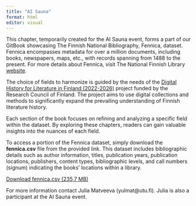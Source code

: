 ```yaml
---
title: "AI Sauna"
format: html
editor: visual
---
```



This chapter, temporarily created for the AI Sauna event, forms a part of our GitBook showcasing The Finnish National Bibliography, Fennica, dataset. Fennica encompasses metadata for over a million documents, including books, newspapers, maps, etc., with records spanning from 1488 to the present. For more details about Fennica, visit The National Finnish Library [website](https://www.kansalliskirjasto.fi/en/services/fennica-finnish-national-bibliography).

The choice of fields to harmonize is guided by the needs of the [Digital History for Literature in Finland (2022-2026)](https://sites.utu.fi/digital-history-literature-finland/) project funded by the Research Council of Finland. The project aims to use digital collections and methods to significantly expand the prevailing understanding of Finnish literature history.

Each section of the book focuses on refining and analyzing a specific field within the dataset. By exploring these chapters, readers can gain valuable insights into the nuances of each field.

To access a portion of the Fennica dataset, simply download the **fennica.csv** file from the provided link. This dataset includes bibliographic details such as author information, titles, publication years, publication locations, publishers, content types, bibliographic levels, and call numbers (signum) indicating the books' locations within a library.

[Download fennica.csv (235,7 MB)](https://a3s.fi/swift/v1/AUTH_3c0ccb602fa24298a6fe3ae224ca022f/fennica-container/output.tables/fennica.csv)

For more information contact Julia Matveeva (yulmat@utu.fi).
Julia is also a participant at the AI Sauna event. 


